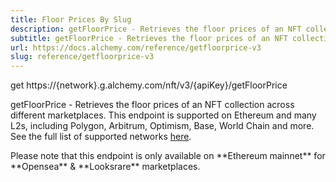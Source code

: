 ```yaml
---
title: Floor Prices By Slug
description: getFloorPrice - Retrieves the floor prices of an NFT collection across different marketplaces. This endpoint is supported on Ethereum and many L2s, including Polygon, Arbitrum, Optimism, Base, World Chain and more. See the full list of supported networks here .
subtitle: getFloorPrice - Retrieves the floor prices of an NFT collection across different marketplaces. This endpoint is supported on Ethereum and many L2s, including Polygon, Arbitrum, Optimism, Base, World Chain and more. See the full list of supported networks here .
url: https://docs.alchemy.com/reference/getfloorprice-v3
slug: reference/getfloorprice-v3
---
```


get https://\{network}.g.alchemy.com/nft/v3/\{apiKey}/getFloorPrice

getFloorPrice - Retrieves the floor prices of an NFT collection across different marketplaces. This endpoint is supported on Ethereum and many L2s, including Polygon, Arbitrum, Optimism, Base, World Chain and more. See the full list of supported networks [here](https://dashboard.alchemy.com/chains?service=token-api\&utm_source=readme\&utm_medium=link\&utm_campaign=docs_method_chains_link_v1_tokens).

<Info>
  Please note that this endpoint is only available on **Ethereum mainnet** for **Opensea** & **Looksrare** marketplaces.
</Info>
